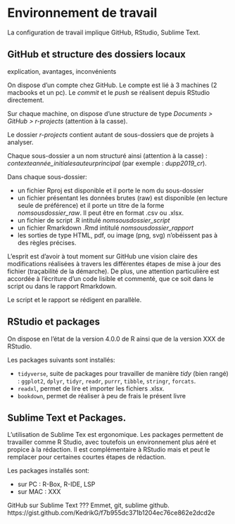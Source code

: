 # Environnement de travail

La configuration de travail implique GitHub, RStudio, Sublime Text.

## GitHub et structure des dossiers locaux

explication, avantages, inconvénients

On dispose d'un compte chez GitHub. Le compte est lié à 3 machines (2 macbooks et un pc). Le *commit* et le *push* se réalisent depuis RStudio directement.

Sur chaque machine, on dispose d'une structure de type *Documents > GitHub > r-projects* (attention à la casse).

Le dossier *r-projects* contient autant de sous-dossiers que de projets à analyser. 

Chaque sous-dossier a un nom structuré ainsi (attention à la casse) : *contexteannée_initialesauteurprincipal* (par exemple : *dupp2019_cr*).

Dans chaque sous-dossier:

+ un fichier Rproj est disponible et il porte le nom du sous-dossier
+ un fichier présentant les données brutes (raw) est disponible (en lecture seule de préférence) et il porte un titre de la forme *nomsousdossier_raw*. Il peut être en format .csv ou .xlsx.
+ un fichier de script .R intitulé *nomsousdossier_script*
+ un fichier Rmarkdown .Rmd intitulé *nomsousdossier_rapport*
+ les sorties de type HTML, pdf, ou image (png, svg) n'obéissent pas à des règles précises.

L'esprit est d'avoir à tout moment sur GitHub une vision claire des modifications réalisées à travers les différentes étapes de mise à jour des fichier (traçabilité de la démarche). De plus, une attention particulière est accordée à l'écriture d'un code lisible et commenté, que ce soit dans le script ou dans le rapport Rmarkdown.

Le script et le rapport se rédigent en parallèle.

## RStudio et packages

On dispose en l'état de la version 4.0.0 de R ainsi que de la version XXX de RStudio.

Les packages suivants sont installés:

+ `tidyverse`, suite de packages pour travailler de manière *tidy* (bien rangé) : `ggplot2`, `dplyr`, `tidyr`, `readr`, `purrr`, `tibble`, `stringr`, `forcats`.
+ `readxl`, permet de lire et importer les fichiers .xlsx.
+ `bookdown`, permet de réaliser à peu de frais le présent livre

## Sublime Text et Packages.

L'utilisation de Sublime Tex est ergonomique. Les packages permettent de travailler comme R Studio, avec toutefois un environnement plus aéré et propice à la rédaction. Il est complémentaire à RStudio mais et peut le remplacer pour certaines courtes étapes de rédaction.

Les packages installés sont:

+ sur PC : R-Box, R-IDE, LSP
+ sur MAC : XXX

GitHub sur Sublime Text ??? Emmet, git, sublime github. https://gist.github.com/KedrikG/f7b955dc371b1204ec76ce862e2dcd2e